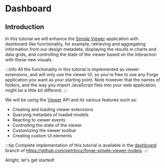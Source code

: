 
# Dashboard

## Introduction

In this tutorial we will enhance the [Simple Viewer](../simple-viewer) application
with dashboard-like functionality, for example, retrieving and aggregating information
from our design metadata, displaying the results in charts and data grids, and controlling
the state of the viewer based on the interaction with these new visuals.

:::info
All the functionality in this tutorial is implemented as viewer extensions, and will only use
the viewer UI, so you're free to use any Forge application you want as your starting point.
Note however that the names of folders, and the way you import JavaScript files into your
web application, might be a little bit different.
:::

<ResponsiveVideo src={PreviewUrl} />

We will be using the [Viewer](https://forge.autodesk.com/en/docs/viewer/v7/developers_guide/overview)
API and its various features such as:

- Creating and loading viewer extensions
- Querying metadata of loaded models
- Reacting to viewer events
- Controlling the state of the viewer
- Customizing the viewer toolbar
- Creating custom UI elements

:::tip
Complete implementation of this tutorial is available in the [dashboard](https://github.com/petrbroz/forge-simple-viewer-nodejs/tree/dashboards)
branch of https://github.com/petrbroz/forge-simple-viewer-nodejs.
:::

Alright, let's get started!
